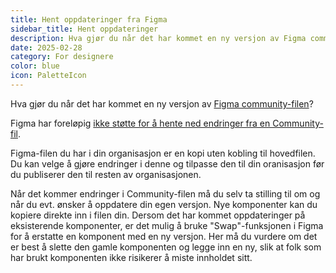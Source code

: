 ```yaml
---
title: Hent oppdateringer fra Figma
sidebar_title: Hent oppdateringer
description: Hva gjør du når det har kommet en ny versjon av Figma community-filen?
date: 2025-02-28
category: For designere
color: blue
icon: PaletteIcon
---
```


Hva gjør du når det har kommet en ny versjon av [Figma community-filen](https://www.figma.com/@designsystemet)?

Figma har foreløpig [ikke støtte for å hente ned endringer fra en Community-fil](https://forum.figma.com/t/need-a-way-to-get-latest-updates-or-subscribe-to-changes-from-a-published-community-file/32571). 

Figma-filen du har i din organisasjon er en kopi uten kobling til hovedfilen. Du kan velge å gjøre endringer i denne og tilpasse den til din oranisasjon før du publiserer den til resten av organisasjonen. 

Når det kommer endringer i Community-filen må du selv ta stilling til om og når du evt. ønsker å oppdatere din egen versjon. Nye komponenter kan du kopiere direkte inn i filen din. Dersom det har kommet oppdateringer på eksisterende komponenter, er det mulig å bruke "Swap"-funksjonen i Figma for å erstatte en komponent med en ny versjon. Her må du vurdere om det er best å slette den gamle komponenten og legge inn en ny, slik at folk som har brukt komponenten ikke risikerer å miste innholdet sitt. 

